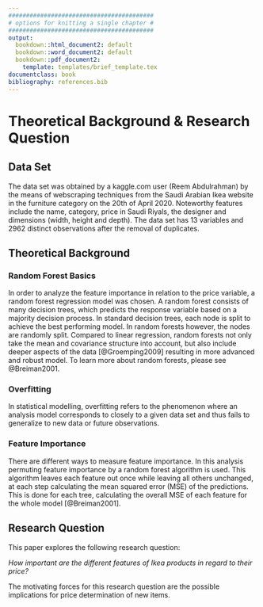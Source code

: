 ```yaml
---
#########################################
# options for knitting a single chapter #
#########################################
output:
  bookdown::html_document2: default
  bookdown::word_document2: default
  bookdown::pdf_document2:
    template: templates/brief_template.tex
documentclass: book
bibliography: references.bib
---
```


# Theoretical Background & Research Question  {#chapter-2}

## Data Set
\textcolor{gray}{by P. Krück}

The data set was obtained by a kaggle.com user (Reem Abdulrahman) by the means of webscraping techniques from the Saudi Arabian Ikea website in the furniture category on the 20th of April 2020. Noteworthy features include the name, category, price in Saudi Riyals, the designer and dimensions (width, height and depth). 
The data set has 13 variables and 2962 distinct observations after the removal of duplicates.

## Theoretical Background {#theoretical-background}

### Random Forest Basics
\textcolor{gray}{by J. Pein}

In order to analyze the feature importance in relation to the price variable, a random forest regression model was chosen. A random forest consists of many decision trees, which predicts the response variable based on a majority decision process. In standard decision trees, each node is split to achieve the best performing model. In random forests however, the nodes are randomly split. 
Compared to linear regression, random forests not only take the mean and covariance structure into account, but also include deeper aspects of the data [@Groemping2009] resulting in more advanced and robust model. To learn more about random forests, please see @Breiman2001. 

### Overfitting {#overfitting}
\textcolor{gray}{by P. Krück}

In statistical modelling, overfitting refers to the phenomenon where an analysis model corresponds to closely to a given data set and thus fails to generalize to new data or future observations.


### Feature Importance {#feature-importance}
\textcolor{gray}{by J. Pein}

There are different ways to measure feature importance. In this analysis permuting feature importance by a random forest algorithm is used. This algorithm leaves each feature out once while leaving all others unchanged, at each step calculating the mean squared error (MSE) of the predictions. This is done for each tree, calculating the overall MSE of each feature for the whole model [@Breiman2001].


## Research Question {#research-question}
\textcolor{gray}{by P. Krück}

This paper explores the following research question:

*How important are the different features of Ikea products in regard to their price?*

The motivating forces for this research question are the possible implications for price determination of new items.

